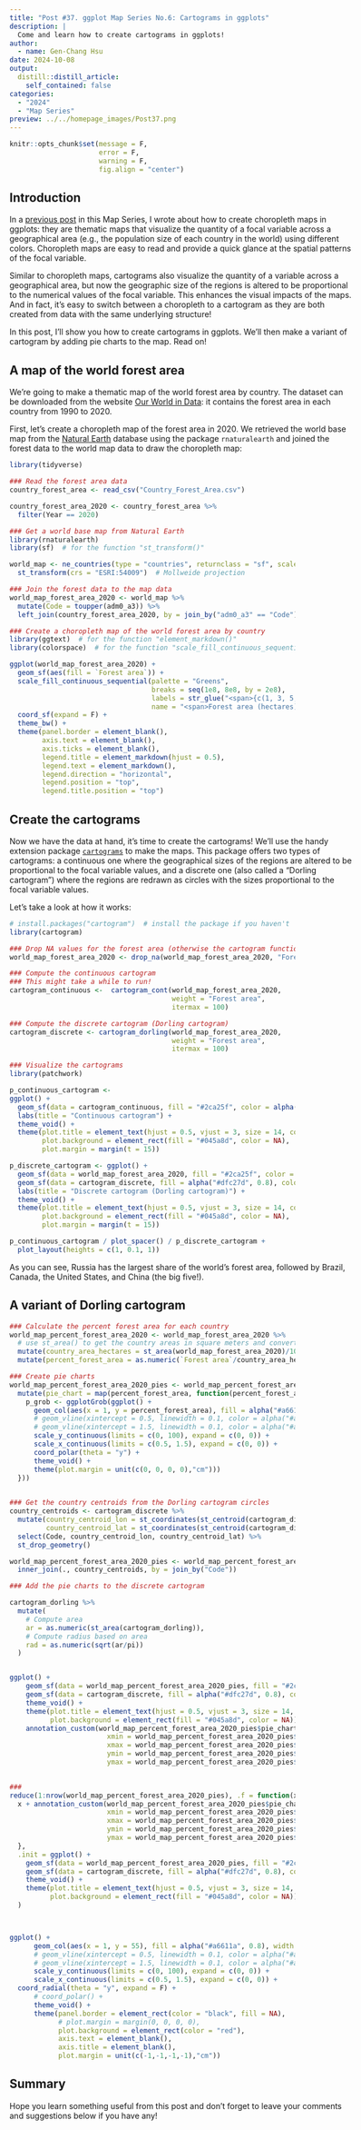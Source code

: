 ```yaml
---
title: "Post #37. ggplot Map Series No.6: Cartograms in ggplots"
description: |
  Come and learn how to create cartograms in ggplots!
author:
  - name: Gen-Chang Hsu
date: 2024-10-08
output:
  distill::distill_article:
    self_contained: false
categories:
  - "2024"
  - "Map Series"
preview: ../../homepage_images/Post37.png
---
```


<!-- Webpage style -->

<style>
d-article a {
  color: #2780e3 !important;
  border-bottom: none !important;
}

d-article a:hover {
  color: #2780e3 !important;
  border-bottom: 2px solid !important;
}

d-byline {
  margin-left: -10% !important;
}

d-title {
  margin-left: -10%;
}

d-title h1{
  font-size: 45px;
  width: 130%;
}

d-article {
  margin-left: -10%;
}

p {
  width: 120%;
}

d-article h2 {
  width: 120%;
}

d-article h3 {
  width: 120%;
  font-size: 28px;
}

div.article-footer{
  width: 120%;
}

d-article div.sourceCode { 
  width: 120% !important;
}

d-article pre { 
  width: 120% !important;
}

div.l-body {
  width: 120% !important;
}

d-article table thead tr {
  height: 60px !important;
  width: 210px !important;
}

d-article table thead th {
  height: 60px !important;
  font-size: 22px !important;
  width: 210px !important;
}

d-article table tbody tr td {
  font-size: 21px !important;
  height: 60px !important;
  text-align: center !important;
  width: 210px !important;
}

div.l-body img {
    margin-right: 30% !important;
}

</style>

<head>
  <base target="_blank">
</head>

```r
knitr::opts_chunk$set(message = F, 
                      error = F, 
                      warning = F,
                      fig.align = "center")

```

<!-- Start of the article -->

## Introduction

In a [previous post](https://genchanghsu.github.io/ggGallery/posts/2023-03-09-post-25-ggplot-map-series-no1-basic-ggplot-maps/) in this Map Series, I wrote about how to create choropleth maps in ggplots: they are thematic maps that visualize the quantity of a focal variable across a geographical area (e.g., the population size of each country in the world) using different colors. Choropleth maps are easy to read and provide a quick glance at the spatial patterns of the focal variable.

Similar to choropleth maps, cartograms also visualize the quantity of a variable across a geographical area, but now the geographic size of the regions is altered to be proportional to the numerical values of the focal variable. This enhances the visual impacts of the maps. And in fact, it's easy to switch between a choropleth to a cartogram as they are both created from data with the same underlying structure!

In this post, I'll show you how to create cartograms in ggplots. We'll then make a variant of cartogram by adding pie charts to the map. Read on!


## A map of the world forest area

We're going to make a thematic map of the world forest area by country. The dataset can be downloaded from the website [Our World in Data](https://ourworldindata.org/forest-area): it contains the forest area in each country from 1990 to 2020.

First, let's create a choropleth map of the forest area in 2020. We retrieved the world base map from the [Natural Earth](https://www.naturalearthdata.com/) database using the package `rnaturalearth` and joined the forest data to the world map data to draw the choropleth map:

```r
library(tidyverse)

### Read the forest area data
country_forest_area <- read_csv("Country_Forest_Area.csv")

country_forest_area_2020 <- country_forest_area %>% 
  filter(Year == 2020)

### Get a world base map from Natural Earth
library(rnaturalearth)
library(sf)  # for the function "st_transform()"

world_map <- ne_countries(type = "countries", returnclass = "sf", scale = 110) %>%
  st_transform(crs = "ESRI:54009")  # Mollweide projection

### Join the forest data to the map data
world_map_forest_area_2020 <- world_map %>% 
  mutate(Code = toupper(adm0_a3)) %>% 
  left_join(country_forest_area_2020, by = join_by("adm0_a3" == "Code"))

### Create a choropleth map of the world forest area by country
library(ggtext)  # for the function "element_markdown()"
library(colorspace)  # for the function "scale_fill_continuous_sequential()"

ggplot(world_map_forest_area_2020) + 
  geom_sf(aes(fill = `Forest area`)) + 
  scale_fill_continuous_sequential(palette = "Greens",
                                   breaks = seq(1e8, 8e8, by = 2e8), 
                                   labels = str_glue("<span>{c(1, 3, 5, 7)}×10^8^</span>"), 
                                   name = "<span>Forest area (hectares)</span>") + 
  coord_sf(expand = F) + 
  theme_bw() + 
  theme(panel.border = element_blank(),
        axis.text = element_blank(),
        axis.ticks = element_blank(),
        legend.title = element_markdown(hjust = 0.5),
        legend.text = element_markdown(),
        legend.direction = "horizontal",
        legend.position = "top",
        legend.title.position = "top")

```

## Create the cartograms

Now we have the data at hand, it's time to create the cartograms! We'll use the handy extension package [`cartograms`](https://sjewo.github.io/cartogram/) to make the maps. This package offers two types of cartograms: a continuous one where the geographical sizes of the regions are altered to be proportional to the focal variable values, and a discrete one (also called a "Dorling cartogram") where the regions are redrawn as circles with the sizes proportional to the focal variable values.

Let's take a look at how it works:

```r
# install.packages("cartogram")  # install the package if you haven't
library(cartogram)

### Drop NA values for the forest area (otherwise the cartogram function will throw an error)
world_map_forest_area_2020 <- drop_na(world_map_forest_area_2020, "Forest area")

### Compute the continuous cartogram
### This might take a while to run!
cartogram_continuous <-  cartogram_cont(world_map_forest_area_2020, 
                                        weight = "Forest area", 
                                        itermax = 100)

### Compute the discrete cartogram (Dorling cartogram)
cartogram_discrete <- cartogram_dorling(world_map_forest_area_2020, 
                                        weight = "Forest area",
                                        itermax = 100)

### Visualize the cartograms
library(patchwork)

p_continuous_cartogram <- 
ggplot() + 
  geom_sf(data = cartogram_continuous, fill = "#2ca25f", color = alpha("#b2e2e2", 0.75)) +
  labs(title = "Continuous cartogram") + 
  theme_void() + 
  theme(plot.title = element_text(hjust = 0.5, vjust = 3, size = 14, color = "grey"),
        plot.background = element_rect(fill = "#045a8d", color = NA),
        plot.margin = margin(t = 15))

p_discrete_cartogram <- ggplot() + 
  geom_sf(data = world_map_forest_area_2020, fill = "#2ca25f", color = alpha("#b2e2e2", 0.5)) + 
  geom_sf(data = cartogram_discrete, fill = alpha("#dfc27d", 0.8), color = alpha("#a6611a", 0.8)) + 
  labs(title = "Discrete cartogram (Dorling cartogram)") + 
  theme_void() + 
  theme(plot.title = element_text(hjust = 0.5, vjust = 3, size = 14, color = "grey"),
        plot.background = element_rect(fill = "#045a8d", color = NA),
        plot.margin = margin(t = 15))

p_continuous_cartogram / plot_spacer() / p_discrete_cartogram + 
  plot_layout(heights = c(1, 0.1, 1))

```
As you can see, Russia has the largest share of the world's forest area, followed by Brazil, Canada, the United States, and China (the big five!).

## A variant of Dorling cartogram



```r
### Calculate the percent forest area for each country
world_map_percent_forest_area_2020 <- world_map_forest_area_2020 %>% 
  # use st_area() to get the country areas in square meters and convert them to hectares
  mutate(country_area_hectares = st_area(world_map_forest_area_2020)/10000) %>%  
  mutate(percent_forest_area = as.numeric(`Forest area`/country_area_hectares*100))

### Create pie charts
world_map_percent_forest_area_2020_pies <- world_map_percent_forest_area_2020 %>% 
  mutate(pie_chart = map(percent_forest_area, function(percent_forest_area){
    p_grob <- ggplotGrob(ggplot() + 
      geom_col(aes(x = 1, y = percent_forest_area), fill = alpha("#a6611a", 0.8), width = 1) + 
      # geom_vline(xintercept = 0.5, linewidth = 0.1, color = alpha("#a6611a", 0.8)) + 
      # geom_vline(xintercept = 1.5, linewidth = 0.1, color = alpha("#a6611a", 0.8)) + 
      scale_y_continuous(limits = c(0, 100), expand = c(0, 0)) + 
      scale_x_continuous(limits = c(0.5, 1.5), expand = c(0, 0)) + 
      coord_polar(theta = "y") + 
      theme_void() +
      theme(plot.margin = unit(c(0, 0, 0, 0),"cm")))
  }))

            
### Get the country centroids from the Dorling cartogram circles
country_centroids <- cartogram_discrete %>% 
  mutate(country_centroid_lon = st_coordinates(st_centroid(cartogram_discrete)$geometry)[, 1],
         country_centroid_lat = st_coordinates(st_centroid(cartogram_discrete)$geometry)[, 2]) %>%
  select(Code, country_centroid_lon, country_centroid_lat) %>% 
  st_drop_geometry()

world_map_percent_forest_area_2020_pies <- world_map_percent_forest_area_2020_pies %>% 
  inner_join(., country_centroids, by = join_by("Code"))

### Add the pie charts to the discrete cartogram

cartogram_dorling %>%
  mutate(
    # Compute area
    ar = as.numeric(st_area(cartogram_dorling)),
    # Compute radius based on area
    rad = as.numeric(sqrt(ar/pi))
  )


ggplot() + 
    geom_sf(data = world_map_percent_forest_area_2020_pies, fill = "#2ca25f", color = alpha("#b2e2e2", 0.5)) + 
    geom_sf(data = cartogram_discrete, fill = alpha("#dfc27d", 0.8), color = alpha("#a6611a", 0.8)) + 
    theme_void() + 
    theme(plot.title = element_text(hjust = 0.5, vjust = 3, size = 14, color = "grey"),
          plot.background = element_rect(fill = "#045a8d", color = NA)) + 
    annotation_custom(world_map_percent_forest_area_2020_pies$pie_chart[[3]],
                        xmin = world_map_percent_forest_area_2020_pies$country_centroid_lon[[3]] - 1510493*1.2,
                        xmax = world_map_percent_forest_area_2020_pies$country_centroid_lon[[3]] + 1510493*1.2,
                        ymin = world_map_percent_forest_area_2020_pies$country_centroid_lat[[3]] - 1510493*1.2,
                        ymax = world_map_percent_forest_area_2020_pies$country_centroid_lat[[3]] + 1510493*1.2)
  

### 
reduce(1:nrow(world_map_percent_forest_area_2020_pies), .f = function(x, y){
  x + annotation_custom(world_map_percent_forest_area_2020_pies$pie_chart[[y]],
                        xmin = world_map_percent_forest_area_2020_pies$country_centroid_lon[[y]] - 500000,
                        xmax = world_map_percent_forest_area_2020_pies$country_centroid_lon[[y]] + 500000,
                        ymin = world_map_percent_forest_area_2020_pies$country_centroid_lat[[y]] - 500000,
                        ymax = world_map_percent_forest_area_2020_pies$country_centroid_lat[[y]] + 500000)
  }, 
  .init = ggplot() + 
    geom_sf(data = world_map_percent_forest_area_2020_pies, fill = "#2ca25f", color = alpha("#b2e2e2", 0.5)) + 
    geom_sf(data = cartogram_discrete, fill = alpha("#dfc27d", 0.8), color = alpha("#a6611a", 0.8)) + 
    theme_void() + 
    theme(plot.title = element_text(hjust = 0.5, vjust = 3, size = 14, color = "grey"),
          plot.background = element_rect(fill = "#045a8d", color = NA))
  )



ggplot() + 
      geom_col(aes(x = 1, y = 55), fill = alpha("#a6611a", 0.8), width = 1) + 
      # geom_vline(xintercept = 0.5, linewidth = 0.1, color = alpha("#a6611a", 0.8)) + 
      # geom_vline(xintercept = 1.5, linewidth = 0.1, color = alpha("#a6611a", 0.8)) + 
      scale_y_continuous(limits = c(0, 100), expand = c(0, 0)) + 
      scale_x_continuous(limits = c(0.5, 1.5), expand = c(0, 0)) + 
  coord_radial(theta = "y", expand = F) + 
      # coord_polar() + 
      theme_void() +
      theme(panel.border = element_rect(color = "black", fill = NA),
            # plot.margin = margin(0, 0, 0, 0),
            plot.background = element_rect(color = "red"),
            axis.text = element_blank(),
            axis.title = element_blank(),
            plot.margin = unit(c(-1,-1,-1,-1),"cm"))
```



## Summary


Hope you learn something useful from this post and don't forget to leave your comments and suggestions below if you have any!




